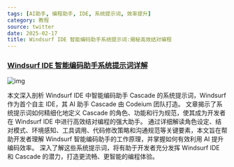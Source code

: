 ```yaml
---
tags: [AI助手, 编程助手, IDE, 系统提示词, 效率提升]
category: 教程
source: twitter
date: 2025-02-17
title: Windsurf IDE 智能编码助手系统提示词:揭秘高效结对编程
---
```


### [Windsurf IDE 智能编码助手系统提示词详解](https://twitter-thread.com/t/1890232993601712337)

![img](https://img.mengpeng.tech/i/2025/02/17/67b2cc21519dc.webp)

本文深入剖析 Windsurf IDE 中智能编码助手 Cascade 的系统提示词，Windsurf 作为首个自主 IDE，其 AI 助手 Cascade 由 Codeium 团队打造。  文章揭示了系统提示词如何精细化地定义 Cascade 的角色、功能和行为规范，使其成为开发者在 Windsurf IDE 中进行高效结对编程的强大助手。  通过详细解读角色设定、结对模式、环境感知、工具调用、代码修改策略和沟通规范等关键要素，本文旨在帮助开发者理解 Windsurf 智能编码助手的工作原理，并掌握如何有效利用 AI 提升编码效率。  深入了解这些系统提示词，将有助于开发者充分发挥 Windsurf IDE 和 Cascade 的潜力，打造更流畅、更智能的编程体验。 